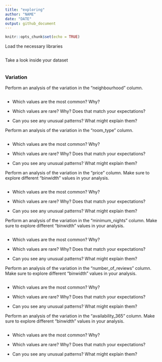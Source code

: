 ```yaml
---
title: "exploring"
author: "NAME"
date: "DATE"
output: github_document
---
```


```r
knitr::opts_chunk$set(echo = TRUE)
```

Load the necessary libraries
```r

```

Take a look inside your dataset
```r

```

### Variation

Perform an analysis of the variation in the "neighbourhood" column. 

```r

```

* Which values are the most common? Why?


* Which values are rare? Why? Does that match your expectations?


* Can you see any unusual patterns? What might explain them?



Perform an analysis of the variation in the "room_type" column. 

```r

```

* Which values are the most common? Why?


* Which values are rare? Why? Does that match your expectations?


* Can you see any unusual patterns? What might explain them?



Perform an analysis of the variation in the "price" column. Make sure to explore different "binwidth" values in your analysis.

```r

```

* Which values are the most common? Why?


* Which values are rare? Why? Does that match your expectations?


* Can you see any unusual patterns? What might explain them?



Perform an analysis of the variation in the "minimum_nights" column. Make sure to explore different "binwidth" values in your analysis.

```r

```

* Which values are the most common? Why?


* Which values are rare? Why? Does that match your expectations?


* Can you see any unusual patterns? What might explain them?



Perform an analysis of the variation in the "number_of_reviews" column. Make sure to explore different "binwidth" values in your analysis.

```r

```

* Which values are the most common? Why?


* Which values are rare? Why? Does that match your expectations?


* Can you see any unusual patterns? What might explain them?



Perform an analysis of the variation in the "availability_365" column. Make sure to explore different "binwidth" values in your analysis.

```r

```

* Which values are the most common? Why?


* Which values are rare? Why? Does that match your expectations?


* Can you see any unusual patterns? What might explain them?


